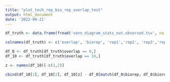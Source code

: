 ```yaml
---
title: "plot_tech_rep_bio_rep_overlap_test"
output: html_document
date: '2022-09-21'
---
```


```r

df_truth <- data.frame(fread('venn_diagram_stats_out.observed.tsv', na.strings = ''))

colnames(df_truth) <- c('overlap', 'biorep', 'rep1','rep2', 'rep3','rep1+2','rep2+3','rep1+3','rep1+2+3')

df_0 <- df_truth[df_truth$overlap == 0,]
df_10 <- df_truth[df_truth$overlap == 10,]

```

```r

z <- names(df_10)[-c(1,2)]

cbind(df_10[1], df_10[2], df_10[z] - df_0[match(df_0$biorep, df_0$biorep), z])

```

